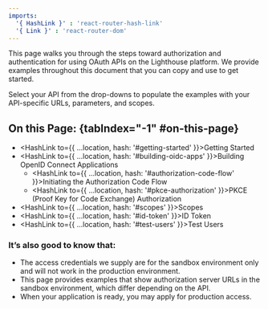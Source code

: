 ```yaml
---
imports:
  '{ HashLink }' : 'react-router-hash-link'
  '{ Link }' : 'react-router-dom'
---
```


This page walks you through the steps toward authorization and authentication for using OAuth APIs on the Lighthouse platform. We provide examples throughout this document that you can copy and use to get started. 

Select your API from the drop-downs to populate the examples with your API-specific URLs, parameters, and scopes.

## On this Page: {tabIndex="-1" #on-this-page}

- <HashLink to={{ ...location, hash: '#getting-started' }}>Getting Started</HashLink>
- <HashLink to={{ ...location, hash: '#building-oidc-apps' }}>Building OpenID Connect Applications</HashLink> 
  - <HashLink to={{ ...location, hash: '#authorization-code-flow' }}>Initiating the Authorization Code Flow</HashLink> 
  - <HashLink to={{ ...location, hash: '#pkce-authorization' }}>PKCE (Proof Key for Code Exchange) Authorization</HashLink> 
- <HashLink to={{ ...location, hash: '#scopes' }}>Scopes</HashLink>
- <HashLink to={{ ...location, hash: '#id-token' }}>ID Token</HashLink>
- <HashLink to={{ ...location, hash: '#test-users' }}>Test Users</HashLink>

### It’s also good to know that: 
- The access credentials we supply are for the sandbox environment only and will not work in the production environment. 
- This page provides examples that show authorization server URLs in the sandbox environment, which differ depending on the API. 
- When your application is ready, you may <Link to="/go-live">apply for production access</Link>.
